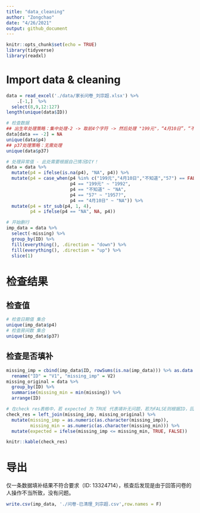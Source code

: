 ```yaml
---
title: "data_cleaning"
author: "Zongchao"
date: "4/26/2021"
output: github_document
---
```


```r
knitr::opts_chunk$set(echo = TRUE)
library(tidyverse)
library(readxl)
```

# Import data & cleaning 

```r
data = read_excel('./data/家长问卷_刘宗超.xlsx') %>%
    .[-1,]  %>% 
  select(8,9,12:127)
length(unique(data$ID))

# 检查数据
## 出生年处理策略：集中处理-2 -> 取前4个字符 -> 然后处理 "199元"，“4月10日”，“不知道”，"57"
data[data == -2] = NA
unique(data$p4)
## p37处理策略：无需处理
unique(data$p37)

# 处理异常值 - 此处需要根据自己情况DIY！
data = data %>%
  mutate(p4 = ifelse(is.na(p4), "NA", p4)) %>%
  mutate(p4 = case_when(p4 %in% c("199元","4月10日","不知道","57") == FALSE ~ p4,
                        p4 == "199元" ~ "1992",
                        p4 == "不知道" ~ "NA",
                        p4 == "57" ~ "1957?",
                        p4 == "4月10日" ~ "NA")) %>%
  mutate(p4 = str_sub(p4, 1, 4),
         p4 = ifelse(p4 == "NA", NA, p4))

# 开始删行
imp_data = data %>%
  select(-missing) %>%
  group_by(ID) %>%
  fill(everything(), .direction = "down") %>%
  fill(everything(), .direction = "up") %>%
  slice(1)
```

# 检查结果

## 检查值
```r
# 检查日期值 集合
unique(imp_data$p4)
# 检查房间数 集合
unique(imp_data$p37)
```

## 检查是否填补

```r
missing_imp = cbind(imp_data$ID, rowSums(is.na(imp_data))) %>% as.data.frame() %>%
  rename("ID" = "V1", "missing_imp" = V2)
missing_original = data %>%
  group_by(ID) %>%
  summarise(missing_min = min(missing)) %>%
  arrange(ID)

# 在check res表格中，若 expected 为 TRUE 代表填补无问题，若为FALSE则根据ID，回到excel表格检查具体数据情况
check_res = left_join(missing_imp, missing_original) %>%
  mutate(missing_imp = as.numeric(as.character(missing_imp)),
         missing_min = as.numeric(as.character(missing_min))) %>%
  mutate(expected = ifelse(missing_imp <= missing_min, TRUE, FALSE))

knitr::kable(check_res)
```

# 导出

仅一条数据填补结果不符合要求（ID: 13324714），核查后发现是由于回答问卷的人操作不当所致，没有问题。

```r
write.csv(imp_data, './问卷-已清理_刘宗超.csv',row.names = F)
```


